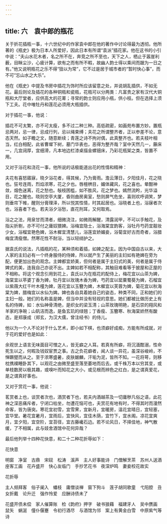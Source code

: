 ```yaml
---
---
---
```

title: 六　袁中郎的瓶花
---




关于折花插瓶一事，十六世纪中的作家袁中郎在他的著作中讨论得最为透彻。他所著的《瓶史》极为日本人所爱好，因此日本有所谓“袁派”插花家。他在这书的小引中说：“夫山水花木者，名之所不在，奔竞之所不至也，天下之人，栖止于嚣崖利薮，目眯尘沙，心疲计算，欲有之而有所不暇，故幽人韵士得以乘间而踞为一日之有。”他又说明瓶花之乐不得“狃以为常”，它不过是居于城市者的“暂时快心事”，而不可“忘山水之大乐”。

他在《瓶史》中提及书房中插花为饰时所应该留意之处，并说胡乱插供，不如无花。最后则论及插花的各种铜瓶和瓷瓶，花瓶可以分两类：凡富贵之家有汉代大铜瓶和大厅堂者，应供高大的花萆；寻常的韵士则应用小瓶，供小枝。但在选择上须下工夫。花中唯牡丹和莲花必须用大瓶插供。

对于插花一事，他说：

插花不可太繁，亦不可太瘦，多不过二种三种。高低疏密，如画苑布置方妙。置瓶忌两对，忌一律，忌成行列，忌以绳束缚；夫花之所谓整齐者，正以参差不论，意态天然。如子瞻之文，随意断续；青莲之诗不拘对偶，此真整齐也。若夫枝叶相当，红白相配，此省曹墀下树，墓门华表也，恶得为整齐哉？室中天然几一，藤床一，几宜阔厚，宜细滑，凡本地边栏漆桌描金螺钿床，乃彩花瓶架之类，皆置不用。

又对于浴花和浇花一事，他所说的话极能道出花的性情和精神：

夫花有喜怒寤寐，晓夕浴花者，得其候，乃为膏雨。澹云薄日，夕阳佳月，花之晓也。狂号连雨，烈焰浓寒，花之夕也。唇檀栱目，媚体藏风，花之喜也。晕酣神敛，烟色迷离，花之愁也。敧枝困槛，如不胜风，花之梦也。嫣然流盻，光华溢目，花之醒也。晓则空亭大厦，昏则曲房奥室，愁则屏气危坐，喜则欢呼调笑，梦则垂帘下帷，醒则分膏理泽，所以悦其性情，时其起居也。浴晓者上也，浴寐者次也，浴喜者下也。若夫浴夕浴愁，直花刑耳，又何取焉。

浴之之法，用泉甘而清者，细微浇注，如微雨解醒，清露润甲，不可以手触花，及指尖折剔，亦不可付之庸奴猥婢。浴梅宜隐士，浴海棠宜韵客，浴牡丹芍药宜靓妆少女，浴榴宜艳色婢，浴木樨宜清慧儿，浴莲宜娇媚妾，浴菊宜好古而奇者，浴腊梅宜清瘦僧。然寒花性不耐浴，当以轻绡护之。

据袁氏的说法，凡插瓶的花，某种须和着插，如婢之配主。因为中国自古以来，大人家的主妇必有一个终身服侍的侍婢，所以就产生了美丽的主妇如有艳婢在旁为配，便更加出色的观念。主婢都宜娇美，但何者是属于主妇式的美，何者是属于侍婢式的美，连我自己亦说不出。主婢如若不相配称，其触目难看等于披屋和正屋的不相称。将这个观念引用到花上，袁氏以为在瓶花的配侍上，梅花宜以山茶为婢，海棠宜以苹婆丁香为婢，牡丹宜以玫瑰木香为婢，芍药宜以罂粟蜀葵为婢，石榴宜以紫薇大红千叶木槿为婢，莲花宜以玉簪为婢，木樨宜以芙蓉为婢，菊花宜以秋海棠为婢，腊梅宜以水仙为婢。婢也各自具着她自己的姿态，种类不同，正和她们的主妇一般。她们的名称虽是婢，但当中并没有轻视的意思。她们都被比做历史上有名的侍婢，如：水仙神骨清绝，是织女的梁玉清；山茶玫瑰明艳，是石崇的翔风和羊家的净琬；山矾洁而逸，是鱼玄玑的绿翘；丁香瘦、玉簪寒、秋海棠娇然有酸态，是郑康成（郑玄，为汉大儒，曾注经书）的侍儿。

他以为一个人不论对于什么艺术，即小如下棋，也须癖好成痴，方能有所成就，对于花的爱好也是如此：

余观世上语言无味面目可憎之人，皆无癖之人耳。若真有所癖，将沉湎酣溺，性命死生以之，何暇及钱奴宦贾之事。古之负花癖者，闻人谈一异花，虽深谷峻岭，不惮蹶躄而从之。至于浓寒盛暑，皮肤皴麟，汗垢为泥，皆所不知。一花将萼，则移枕携襆睡卧其下，以观花之由微至盛至落至萎地而后去。或千株万本以穷其变，或单枝数房以极其趣，或嗅叶而知花之大小，或见根而辨色之红白，是之谓真爱花，是之谓真好事也。

又对于赏花一事，他说：

茗赏者上也，谈赏者次也，酒赏者下也，若夫内酒越茶及一切庸秽凡俗之语，此花神之深恶痛斥者，宁闭口枯坐，勿遭花恼可也，夫赏花有地有时，不得其时而漫然命客，皆为唐突。寒花宜初雪，宜雪霁，宜新月，宜暖房，温花宜晴日，宜轻塞，宜华堂。暑花宜暑月，宜雨后，宜快风，宜佳木荫，宜竹下，宜水阁。凉花宜爽月，宜夕阳，宜空阶，宜苔径，宜古藤巉石边。若不论风日，不择佳地，神气散缓，了不相属，此与妓舍酒馆中花何异哉？

最后他列举十四种花快意，和二十二种花折辱如下：

花快意

明窗　净室　古鼎　宋砚　松涛　溪声　主人好事能诗　门僧解烹茶　苏州人送酒　座客工画　花卉盛开　快心友临门　手抄艺花书　夜深炉鸣　妻妾校花故实

花折辱

主人频拜客　俗子阑入　蟠枝　庸僧谈禅　窗下狗斗　莲子胡同歌童　弋阳腔　丑女折戴　论升迁　强作怜爱　应酬诗债未了

花盛开债未偿　家人催算账　检《韵府》押字　破书狼藉　福建牙人　吴中赝画　鼠矢　蜗涎　僮仆偃蹇　令初行酒尽　与酒馆为邻　案上有黄金白雪　中原紫气等诗
